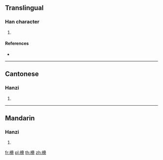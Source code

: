 {{character info/new}}
==Translingual==

===Han character===
{{Han char|rn=75|rad=木|as=15|sn=19|four=46927|canj=DHUS|ids=⿰木臱}}

# {{defn|Han|sort=木15}}

====References====
* {{Han ref|kx=0559.280|dkj=15786|dj=0949.030|hdz=21314.070|uh=6ACB|ud=27339|bh=F251|bd=62033}}

----

==Cantonese==

===Hanzi===
{{yue-hanzi|jyut=[[min4]]|y=min4}}

# {{defn|lang=yue|sort=木15}}

----

==Mandarin==

===Hanzi===
{{cmn-hanzi|pin=[[mián]] ([[mian2]])|wg=mien<sup>2</sup>}}

# {{defn|lang=cmn|sort=木15}}

[[fr:櫋]]
[[pl:櫋]]
[[th:櫋]]
[[zh:櫋]]